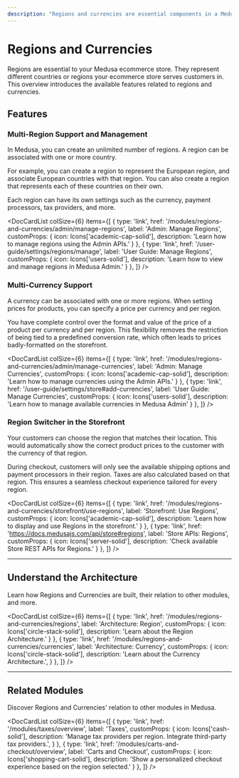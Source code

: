 ```yaml
---
description: "Regions and currencies are essential components in a Medusa ecommerce store. Learn about the available features and guides."
---
```



# Regions and Currencies

Regions are essential to your Medusa ecommerce store. They represent different countries or regions your ecommerce store serves customers in. This overview introduces the available features related to regions and currencies.

## Features

### Multi-Region Support and Management

In Medusa, you can create an unlimited number of regions. A region can be associated with one or more country.

For example, you can create a region to represent the European region, and associate European countries with that region. You can also create a region that represents each of these countries on their own.

Each region can have its own settings such as the currency, payment processors, tax providers, and more.

<DocCardList colSize={6} items={[
  {
    type: 'link',
    href: '/modules/regions-and-currencies/admin/manage-regions',
    label: 'Admin: Manage Regions',
    customProps: {
      icon: Icons['academic-cap-solid'],
      description: 'Learn how to manage regions using the Admin APIs.'
    }
  },
  {
    type: 'link',
    href: '/user-guide/settings/regions/manage',
    label: 'User Guide: Manage Regions',
    customProps: {
      icon: Icons['users-solid'],
      description: 'Learn how to view and manage regions in Medusa Admin.'
    }
  },
]} />

### Multi-Currency Support

A currency can be associated with one or more regions. When setting prices for products, you can specify a price per currency and per region.

You have complete control over the format and value of the price of a product per currency and per region. This flexibility removes the restriction of being tied to a predefined conversion rate, which often leads to prices badly-formatted on the storefront.

<DocCardList colSize={6} items={[
  {
    type: 'link',
    href: '/modules/regions-and-currencies/admin/manage-currencies',
    label: 'Admin: Manage Currencies',
    customProps: {
      icon: Icons['academic-cap-solid'],
      description: 'Learn how to manage currencies using the Admin APIs.'
    }
  },
  {
    type: 'link',
    href: '/user-guide/settings/store#add-currencies',
    label: 'User Guide: Manage Currencies',
    customProps: {
      icon: Icons['users-solid'],
      description: 'Learn how to manage available currencies in Medusa Admin'
    }
  },
]} />

### Region Switcher in the Storefront

Your customers can choose the region that matches their location. This would automatically show the correct product prices to the customer with the currency of that region.

During checkout, customers will only see the available shipping options and payment processors in their region. Taxes are also calculated based on that region. This ensures a seamless checkout experience tailored for every region.

<DocCardList colSize={6} items={[
  {
    type: 'link',
    href: '/modules/regions-and-currencies/storefront/use-regions',
    label: 'Storefront: Use Regions',
    customProps: {
      icon: Icons['academic-cap-solid'],
      description: 'Learn how to display and use Regions in the storefront.'
    }
  },
  {
    type: 'link',
    href: 'https://docs.medusajs.com/api/store#regions',
    label: 'Store APIs: Regions',
    customProps: {
      icon: Icons['server-solid'],
      description: 'Check available Store REST APIs for Regions.'
    }
  },
]} />

---

## Understand the Architecture

Learn how Regions and Currencies are built, their relation to other modules, and more.

<DocCardList colSize={6} items={[
  {
    type: 'link',
    href: '/modules/regions-and-currencies/regions',
    label: 'Architecture: Region',
    customProps: {
      icon: Icons['circle-stack-solid'],
      description: 'Learn about the Region Architecture.'
    }
  },
  {
    type: 'link',
    href: '/modules/regions-and-currencies/currencies',
    label: 'Architecture: Currency',
    customProps: {
      icon: Icons['circle-stack-solid'],
      description: 'Learn about the Currency Architecture.',
    }
  },
]} />

---

## Related Modules

Discover Regions and Currencies' relation to other modules in Medusa.

<DocCardList colSize={6} items={[
  {
    type: 'link',
    href: '/modules/taxes/overview',
    label: 'Taxes',
    customProps: {
      icon: Icons['cash-solid'],
      description: 'Manage tax providers per region. Integrate third-party tax providers.',
    }
  },
  {
    type: 'link',
    href: '/modules/carts-and-checkout/overview',
    label: 'Carts and Checkout',
    customProps: {
      icon: Icons['shopping-cart-solid'],
      description: 'Show a personalized checkout experience based on the region selected.'
    }
  },
]} />
